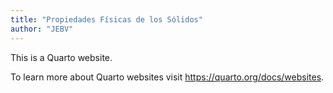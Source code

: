 ```yaml
---
title: "Propiedades Físicas de los Sólidos"
author: "JEBV"
---
```


This is a Quarto website.

To learn more about Quarto websites visit <https://quarto.org/docs/websites>.
